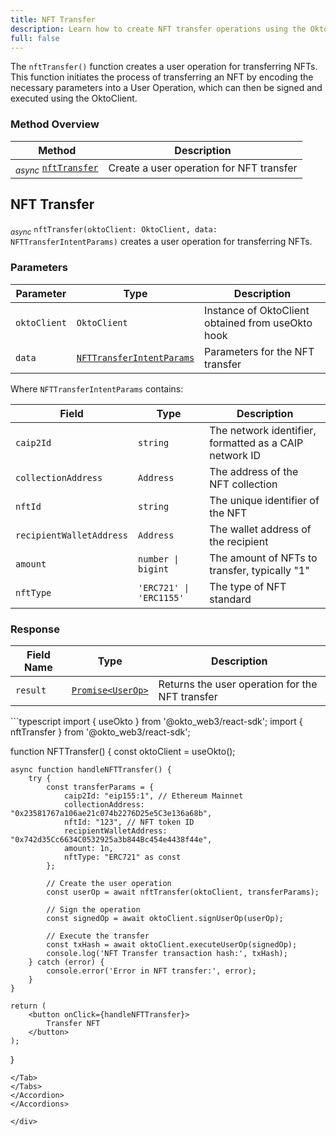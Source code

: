 ```yaml
---
title: NFT Transfer
description: Learn how to create NFT transfer operations using the Okto SDK.
full: false
---
```



The `nftTransfer()` function creates a user operation for transferring NFTs. This function initiates the process of transferring an NFT by encoding the necessary parameters into a User Operation, which can then be signed and executed using the OktoClient.

### Method Overview

| Method | Description |
|---------|-------------|
| <sub><i>async</i></sub> [`nftTransfer`](#nft-transfer) | Create a user operation for NFT transfer |

<div className="method-box">

## NFT Transfer

<sub><i>async</i></sub> `nftTransfer(oktoClient: OktoClient, data: NFTTransferIntentParams)` creates a user operation for transferring NFTs.

### Parameters

| Parameter | Type | Description |
|-----------|------|-------------|
| `oktoClient` | `OktoClient` | Instance of OktoClient obtained from useOkto hook |
| `data` | [`NFTTransferIntentParams`](/docs/react-sdk/technical-reference#models) | Parameters for the NFT transfer |

Where `NFTTransferIntentParams` contains:

| Field | Type | Description |
|-------|------|-------------|
| `caip2Id` | `string` | The network identifier, formatted as a CAIP network ID |
| `collectionAddress` | `Address` | The address of the NFT collection |
| `nftId` | `string` | The unique identifier of the NFT |
| `recipientWalletAddress` | `Address` | The wallet address of the recipient |
| `amount` | `number \| bigint` | The amount of NFTs to transfer, typically "1" |
| `nftType` | `'ERC721' \| 'ERC1155'` | The type of NFT standard |

### Response

<Callout title="Success Response">

| Field Name | Type | Description |
|------------|------|-------------|
| `result` | [`Promise<UserOp>`](/docs/react-sdk/technical-reference#models) | Returns the user operation for the NFT transfer |

</Callout>

<Accordions>
<Accordion title="Example">
<Tabs items={['TypeScript']}>
<Tab value="TypeScript">
```typescript
import { useOkto } from '@okto_web3/react-sdk';
import { nftTransfer } from '@okto_web3/react-sdk';

function NFTTransfer() {
    const oktoClient = useOkto();

    async function handleNFTTransfer() {
        try {
            const transferParams = {
                caip2Id: "eip155:1", // Ethereum Mainnet
                collectionAddress: "0x23581767a106ae21c074b2276D25e5C3e136a68b",
                nftId: "123", // NFT token ID
                recipientWalletAddress: "0x742d35Cc6634C0532925a3b844Bc454e4438f44e",
                amount: 1n,
                nftType: "ERC721" as const
            };

            // Create the user operation
            const userOp = await nftTransfer(oktoClient, transferParams);
            
            // Sign the operation
            const signedOp = await oktoClient.signUserOp(userOp);
            
            // Execute the transfer
            const txHash = await oktoClient.executeUserOp(signedOp);
            console.log('NFT Transfer transaction hash:', txHash);
        } catch (error) {
            console.error('Error in NFT transfer:', error);
        }
    }

    return (
        <button onClick={handleNFTTransfer}>
            Transfer NFT
        </button>
    );
}
```
</Tab>
</Tabs>
</Accordion>
</Accordions>

</div>